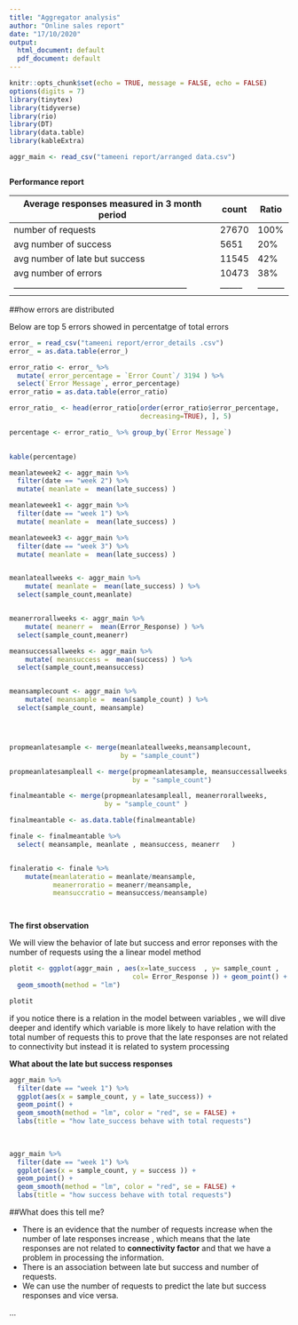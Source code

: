 ```yaml
---
title: "Aggregator analysis"
author: "Online sales report"
date: "17/10/2020"
output:
  html_document: default
  pdf_document: default
---
```


```r
knitr::opts_chunk$set(echo = TRUE, message = FALSE, echo = FALSE)
options(digits = 7)
library(tinytex)
library(tidyverse)
library(rio)
library(DT)
library(data.table)
library(kableExtra)

aggr_main <- read_csv("tameeni report/arranged data.csv")



```

**Performance report**



|Average responses measured in 3 month period               |  count |Ratio    |
|-----------------------------------------------------------|--------|---------|
|number of requests                                         |27670   |100%     |
|avg number of success                                      |5651    |20%      |
|avg number of late but success                             |11545   |42%      |
|avg number of errors                                       |10473   |38%      | 
|-----------------------------------------------------------|--------|---------|



##how errors are distributed 

Below are top 5 errors showed in percentatge of total errors

```r
error_ = read_csv("tameeni report/error_details .csv")
error_ = as.data.table(error_)

error_ratio <- error_ %>% 
  mutate( error_percentage = `Error Count`/ 3194 ) %>%
  select(`Error Message`, error_percentage)
error_ratio = as.data.table(error_ratio)

error_ratio_ <- head(error_ratio[order(error_ratio$error_percentage,
                                 decreasing=TRUE), ], 5) 

percentage <- error_ratio_ %>% group_by(`Error Message`)
  

kable(percentage)
```






```r
meanlateweek2 <- aggr_main %>%
  filter(date == "week 2") %>%
  mutate( meanlate =  mean(late_success) )

meanlateweek1 <- aggr_main %>%
  filter(date == "week 1") %>%
  mutate( meanlate =  mean(late_success) )

meanlateweek3 <- aggr_main %>%
  filter(date == "week 3") %>%
  mutate( meanlate =  mean(late_success) )


meanlateallweeks <- aggr_main %>%
    mutate( meanlate =  mean(late_success) ) %>%
  select(sample_count,meanlate)


meanerrorallweeks <- aggr_main %>%
    mutate( meanerr =  mean(Error_Response) ) %>%
  select(sample_count,meanerr)

meansuccessallweeks <- aggr_main %>%
    mutate( meansuccess =  mean(success) ) %>%
  select(sample_count,meansuccess)


meansamplecount <- aggr_main %>%
    mutate( meansample =  mean(sample_count) ) %>%
  select(sample_count, meansample)




propmeanlatesample <- merge(meanlateallweeks,meansamplecount,
                            by = "sample_count")

propmeanlatesampleall <- merge(propmeanlatesample, meansuccessallweeks,
                               by = "sample_count")

finalmeantable <- merge(propmeanlatesampleall, meanerrorallweeks,
                        by = "sample_count" )

finalmeantable <- as.data.table(finalmeantable)

finale <- finalmeantable %>%
  select( meansample, meanlate , meansuccess, meanerr   )


finaleratio <- finale %>%
    mutate(meanlateratio = meanlate/meansample,
           meanerroratio = meanerr/meansample,
           meansuccratio = meansuccess/meansample) 




```

**The first observation** 

We will  view the behavior of late but success and error reponses with 
the number of requests using the a linear model method 

```r


plotit <- ggplot(aggr_main , aes(x=late_success  , y= sample_count ,
                               col= Error_Response )) + geom_point() +
  geom_smooth(method = "lm") 

plotit

```

if you notice there is a relation in the model between variables , 
we will dive deeper and identify which variable is more likely to have relation with the total number of requests this to prove that the late responses are not related to connectivity but instead it is related to system processing 

**What about the late but success responses** 


```r
aggr_main %>% 
  filter(date == "week 1") %>% 
  ggplot(aes(x = sample_count, y = late_success)) +
  geom_point() +
  geom_smooth(method = "lm", color = "red", se = FALSE) +
  labs(title = "how late_success behave with total requests")
  
  
```


```r
aggr_main %>% 
  filter(date == "week 1") %>% 
  ggplot(aes(x = sample_count, y = success )) +
  geom_point() +
  geom_smooth(method = "lm", color = "red", se = FALSE) +
  labs(title = "how success behave with total requests")
```



##What does this tell me?

- There is an evidence that the number of requests increase when the number of late responses increase , which means that the late responses are not related  to **connectivity factor** and that we have a problem in processing the information. 
- There is an association between late but success and number of requests.
- We can use the number of requests to predict the 
late but success responses and vice versa. 










...



